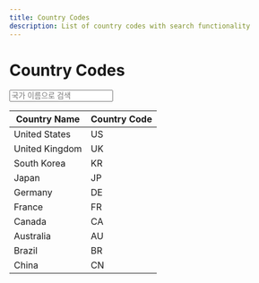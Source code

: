 ```yaml
---
title: Country Codes
description: List of country codes with search functionality
---
```


# Country Codes

<div id="country-table-container">
  <input
    type="text"
    id="country-search"
    placeholder="국가 이름으로 검색"
    style={{marginBottom: '10px', padding: '5px'}}
  />
  <table id="country-table">
    <thead>
      <tr>
        <th>Country Name</th>
        <th>Country Code</th>
      </tr>
    </thead>
    <tbody>
      <tr><td>United States</td><td>US</td></tr>
      <tr><td>United Kingdom</td><td>UK</td></tr>
      <tr><td>South Korea</td><td>KR</td></tr>
      <tr><td>Japan</td><td>JP</td></tr>
      <tr><td>Germany</td><td>DE</td></tr>
      <tr><td>France</td><td>FR</td></tr>
      <tr><td>Canada</td><td>CA</td></tr>
      <tr><td>Australia</td><td>AU</td></tr>
      <tr><td>Brazil</td><td>BR</td></tr>
      <tr><td>China</td><td>CN</td></tr>
    </tbody>
  </table>
</div>
